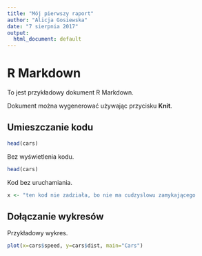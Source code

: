 ```yaml
---
title: "Mój pierwszy raport"
author: "Alicja Gosiewska"
date: "7 sierpnia 2017"
output:
  html_document: default
---
```


# R Markdown

To jest przykładowy dokument R Markdown.

Dokument można wygenerować używając przycisku **Knit**.


## Umieszczanie kodu 

```r
head(cars)
```

Bez wyświetlenia kodu.

```r
head(cars)
```


Kod bez uruchamiania.

```r
x <- "ten kod nie zadziała, bo nie ma cudzyslowu zamykającego
```



## Dołączanie wykresów

Przykładowy wykres.

```r
plot(x=cars$speed, y=cars$dist, main="Cars")
```





